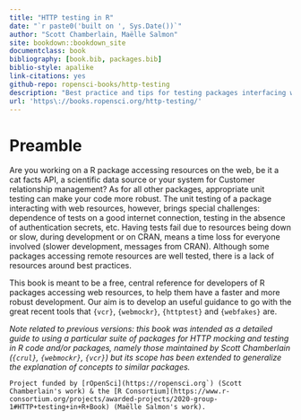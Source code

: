 ```yaml
--- 
title: "HTTP testing in R"
date: "`r paste0('built on ', Sys.Date())`"
author: "Scott Chamberlain, Maëlle Salmon"
site: bookdown::bookdown_site
documentclass: book
bibliography: [book.bib, packages.bib]
biblio-style: apalike
link-citations: yes
github-repo: ropensci-books/http-testing
description: "Best practice and tips for testing packages interfacing web resources."
url: 'https\://books.ropensci.org/http-testing/'
---
```


# Preamble

Are you working on a R package accessing resources on the web, be it a cat facts API, a scientific data source or your system for Customer relationship management?
As for all other packages, appropriate unit testing can make your code more robust.
The unit testing of a package interacting with web resources, however, brings special challenges: 
dependence of tests on a good internet connection, testing in the absence of authentication secrets, etc.
Having tests fail due to resources being down or slow, during development or on CRAN, means a time loss for everyone involved (slower development, messages from CRAN).
Although some packages accessing remote resources are well tested, there is a lack of resources around best practices.

This book is meant to be a free, central reference for developers of R packages accessing web resources, to help them have a faster and more robust development.
Our aim is to develop an useful guidance to go with the great recent tools that `{vcr}`, `{webmockr}`, `{httptest}` and `{webfakes}` are.

_Note related to previous versions: this book was intended as a detailed guide to using a particular suite of packages for HTTP mocking and testing in R code and/or packages, namely those maintained by Scott Chamberlain (`{crul}`, `{webmockr}`, `{vcr}`) but its scope has been extended to generalize the explanation of concepts to similar packages._

```block
Project funded by [rOpenSci](https://ropensci.org`) (Scott Chamberlain's work) & the [R Consortium](https://www.r-consortium.org/projects/awarded-projects/2020-group-1#HTTP+testing+in+R+Book) (Maëlle Salmon's work).
```